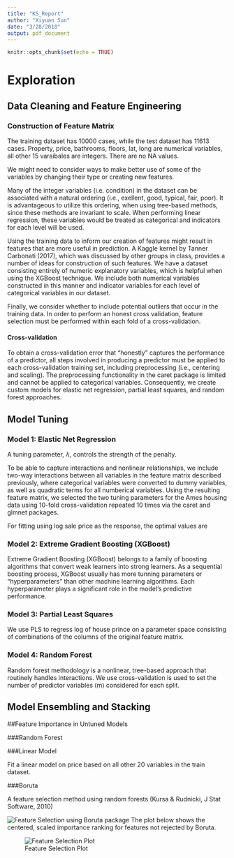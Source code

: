 ```yaml
---
title: "KS_Report"
author: "Xiyuan Sun"
date: "3/28/2018"
output: pdf_document
---
```


```r
knitr::opts_chunk$set(echo = TRUE)

```

# Exploration

## Data Cleaning and Feature Engineering

### Construction of Feature Matrix

The training dataset has $10000$ cases, while the test dataset has $11613$ cases. Property, price, bathrooms, floors, lat, long are numerical variables, all other 15 varaibales are integers. There are no NA values. 

We might need to consider ways to make better use of some of the variables by changing their type or creating new features. 

Many of the integer variables (i.e. condition) in the dataset can be associated with a natural ordering (i.e., exellent, good, typical, fair, poor). It is advantageous to utilize this ordering, when using tree-based methods, since these methods are invariant to scale. When performing linear regression, these variables would be treated as categorical and indicators for each level will be used. 

Using the training data to inform our creation of features might result in features that are more useful in prediction. A Kaggle kernel by Tanner Carbonati (2017), which was discussed by other groups in class, provides a number of ideas for construction of such features. We have a dataset consisting entirely of numeric explanatory variables, which is helpful when using the XGBoost technique. We include both numerical variables constructed in this manner and indicator variables for each level of categorical variables in our dataset. 

Finally, we consider whether to include potential outliers that occur in the training data. In order to perform an honest cross validation, feature selection must be performed within each fold of a cross-validation. 


#### Cross-validation

To obtain a cross-validation error that "honestly" captures the performance of a predictor, all steps involved in producing a predictor must be applied to each cross-validation training set, including preprocessing (i.e., centering and scaling). The preprocessing functionality in the caret package is limited and cannot be applied to categorical variables. Consequently, we create custom models for elastic net regression, partial least squares, and random forest approaches. 



## Model Tuning

### Model 1: Elastic Net Regression

A tuning parameter, $\lambda$, controls the strength of the penalty. 

To be able to capture interactions and nonlinear relationships, we include two-way interactions between all variables in the feature matrix described previously, where categorical variables were converted to dummy variables, as well as quadratic terms for all numberical variables. Using the resulting feature matrix, we selected the two tuning parameters for the Ames housing data using 10-fold cross-validation repeated 10 times via the caret and glmnet packages. 

For fitting using log sale price as the response, the optimal values are 


### Model 2: Extreme Gradient Boosting (XGBoost)

Extreme Gradient Boosting (XGBoost) belongs to a family of boosting algorithms that convert weak learners into strong learners. As a sequential boosting process, XGBoost usually has more tunning parameters or "hyperparameters" than other machine learning algorithms. Each hyperparameter plays a significant role in the model's predictive performance. 


### Model 3: Partial Least Squares

We use PLS to regress log of house prince on a parameter space consisting of combinations of the columns of the original feature matrix. 

### Model 4: Random Forest

Random forest methodology is a nonlinear, tree-based approach that routinely handles interactions. We use cross-validation is used to set the number of predictor variables (m) considered for each split. 
 
## Model Ensembling and Stacking



##Feature Importance in Untuned Models

###Random Forest

\begin{table}[ht]
\centering
\begin{tabular}{rll}
  \hline
 & variable & importance \\ 
  \hline
1 & yr\_renovated &   0.4992177 \\ 
  2 & date &   0.9065502 \\ 
  3 & bedrooms &   6.0421826 \\ 
  4 & property &   6.4670191 \\ 
  5 & bathrooms &   6.5100015 \\ 
  6 & sqft\_basement &   7.0748873 \\ 
  7 & floors &   8.8741531 \\ 
  8 & view &  10.0188907 \\ 
  9 & condition &  10.9109650 \\ 
  10 & sqft\_lot &  18.2804637 \\ 
  11 & sqft\_above &  18.2991382 \\ 
  12 & sqft\_lot15 &  18.6771284 \\ 
  13 & waterfront &  23.0129720 \\ 
  14 & sqft\_living15 &  27.3023131 \\ 
  15 & yr\_built &  27.3150073 \\ 
  16 & sqft\_living &  29.0671704 \\ 
  17 & zipcode &  30.5908333 \\ 
  18 & grade &  33.2313801 \\ 
  19 & long &  47.6380478 \\ 
  20 & lat & 118.4975169 \\ 
   \hline
\end{tabular}
\end{table}

###Linear Model

Fit a linear model on price based on all other 20 variables in the train dataset. 

\begin{table}[ht]
\centering
\begin{tabular}{rll}
  \hline
 & variable & importance \\ 
  \hline
1 & property &  0.8204421 \\ 
  2 & sqft\_living15 &  1.5150501 \\ 
  3 & sqft\_lot &  1.8093173 \\ 
  4 & floors &  2.0701019 \\ 
  5 & sqft\_lot15 &  3.2589287 \\ 
  6 & yr\_renovated &  4.4502408 \\ 
  7 & sqft\_above &  5.1811499 \\ 
  8 & date &  5.5078135 \\ 
  9 & condition &  9.1731590 \\ 
  10 & bathrooms &  9.2501162 \\ 
  11 & long & 10.5256291 \\ 
  12 & zipcode & 11.9316841 \\ 
  13 & bedrooms & 12.9078782 \\ 
  14 & view & 15.8280646 \\ 
  15 & sqft\_living & 24.2314496 \\ 
  16 & waterfront & 24.4494812 \\ 
  17 & yr\_built & 24.6450373 \\ 
  18 & grade & 29.7758467 \\ 
  19 & lat & 37.9816361 \\ 
   \hline
\end{tabular}
\end{table}


###Boruta

A feature selection method using random forests (Kursa \& Rudnicki, J Stat Software, 2010)

\begin{table}[ht]
\centering
\begin{tabular}{rll}
  \hline
 & variable & decision \\ 
  \hline
1 & property & Confirmed \\ 
  2 & date & Rejected \\ 
  3 & bedrooms & Confirmed \\ 
  4 & bathrooms & Confirmed \\ 
  5 & sqrt\_living & Confirmed \\ 
  6 & sqrt\_lot & Confirmed \\ 
  7 & floors & Confirmed \\ 
  8 & waterfront & Confirmed \\ 
  9 & view & Confirmed \\ 
  10 & condition & Confirmed \\ 
  11 & grade & Confirmed \\ 
  12 & sqrt\_above & Confirmed \\ 
  13 & sqrt\_basement & Confirmed \\ 
  14 & yr\_built & Confirmed \\ 
  15 & yr\_renovated & Confirmed \\ 
  16 & zipcode & Confirmed \\ 
  17 & lat & Confirmed \\ 
  18 & long & Confirmed \\ 
  19 & sqrt\_living15 & Confirmed \\ 
  20 & sqrt\_lot15 & Confirmed \\ 
   \hline
\end{tabular}
\end{table}

![Feature Selection using Boruta package](Boruta_importance_plot.png)
The plot below shows the centered, scaled importance ranking for features not rejected by Boruta. 



![Feature Selection Plot](Feature_selection_plot.png)




